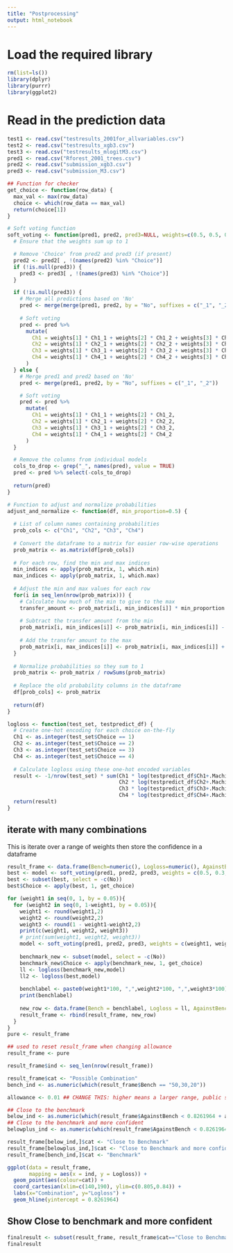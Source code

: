 ```yaml
---
title: "Postprocessing"
output: html_notebook
---
```

# Load the required library
```r
rm(list=ls())
library(dplyr)
library(purrr)
library(ggplot2)
```

# Read in the prediction data
```r
test1 <- read.csv("testresults_2001for_allvariables.csv")
test2 <- read.csv("testresults_xgb3.csv")
test3 <- read.csv("testresults_mlogitM3.csv")
pred1 <- read.csv("Rforest_2001_trees.csv")
pred2 <- read.csv("submission_xgb3.csv")
pred3 <- read.csv("submission_M3.csv")
```

```r
## Function for checker
get_choice <- function(row_data) {
  max_val <- max(row_data)
  choice <- which(row_data == max_val)
  return(choice[1])
}

# Soft voting function
soft_voting <- function(pred1, pred2, pred3=NULL, weights=c(0.5, 0.5, 0)) {
  # Ensure that the weights sum up to 1

  # Remove 'Choice' from pred2 and pred3 (if present)
  pred2 <- pred2[ , !(names(pred2) %in% "Choice")]
  if (!is.null(pred3)) {
    pred3 <- pred3[ , !(names(pred3) %in% "Choice")]
  }

  if (!is.null(pred3)) {
    # Merge all predictions based on 'No'
    pred <- merge(merge(pred1, pred2, by = "No", suffixes = c("_1", "_2")), pred3, by = "No")
    
    # Soft voting
    pred <- pred %>%
      mutate(
        Ch1 = weights[1] * Ch1_1 + weights[2] * Ch1_2 + weights[3] * Ch1,
        Ch2 = weights[1] * Ch2_1 + weights[2] * Ch2_2 + weights[3] * Ch2,
        Ch3 = weights[1] * Ch3_1 + weights[2] * Ch3_2 + weights[3] * Ch3,
        Ch4 = weights[1] * Ch4_1 + weights[2] * Ch4_2 + weights[3] * Ch4
      )
  } else {
    # Merge pred1 and pred2 based on 'No'
    pred <- merge(pred1, pred2, by = "No", suffixes = c("_1", "_2"))

    # Soft voting
    pred <- pred %>%
      mutate(
        Ch1 = weights[1] * Ch1_1 + weights[2] * Ch1_2,
        Ch2 = weights[1] * Ch2_1 + weights[2] * Ch2_2,
        Ch3 = weights[1] * Ch3_1 + weights[2] * Ch3_2,
        Ch4 = weights[1] * Ch4_1 + weights[2] * Ch4_2
      )
  }

  # Remove the columns from individual models
  cols_to_drop <- grep("_", names(pred), value = TRUE)
  pred <- pred %>% select(-cols_to_drop)
  
  return(pred)
}

# Function to adjust and normalize probabilities
adjust_and_normalize <- function(df, min_proportion=0.5) {
  
  # List of column names containing probabilities
  prob_cols <- c("Ch1", "Ch2", "Ch3", "Ch4")
  
  # Convert the dataframe to a matrix for easier row-wise operations
  prob_matrix <- as.matrix(df[prob_cols])
  
  # For each row, find the min and max indices
  min_indices <- apply(prob_matrix, 1, which.min)
  max_indices <- apply(prob_matrix, 1, which.max)
  
  # Adjust the min and max values for each row
  for(i in seq_len(nrow(prob_matrix))) {
    # Calculate how much of the min to give to the max
    transfer_amount <- prob_matrix[i, min_indices[i]] * min_proportion
    
    # Subtract the transfer amount from the min
    prob_matrix[i, min_indices[i]] <- prob_matrix[i, min_indices[i]] - transfer_amount
    
    # Add the transfer amount to the max
    prob_matrix[i, max_indices[i]] <- prob_matrix[i, max_indices[i]] + transfer_amount
  }
  
  # Normalize probabilities so they sum to 1
  prob_matrix <- prob_matrix / rowSums(prob_matrix)
  
  # Replace the old probability columns in the dataframe
  df[prob_cols] <- prob_matrix
  
  return(df)
}

logloss <- function(test_set, testpredict_df) {
  # Create one-hot encoding for each choice on-the-fly
  Ch1 <- as.integer(test_set$Choice == 1)
  Ch2 <- as.integer(test_set$Choice == 2)
  Ch3 <- as.integer(test_set$Choice == 3)
  Ch4 <- as.integer(test_set$Choice == 4)
  
  # Calculate logloss using these one-hot encoded variables
  result <- -1/nrow(test_set) * sum(Ch1 * log(testpredict_df$Ch1+.Machine$double.eps) +
                                    Ch2 * log(testpredict_df$Ch2+.Machine$double.eps) +
                                    Ch3 * log(testpredict_df$Ch3+.Machine$double.eps) +
                                    Ch4 * log(testpredict_df$Ch4+.Machine$double.eps))
  return(result)
}
```

## iterate with many combinations
This is iterate over a range of weights then store the confidence in a dataframe
```r
result_frame <- data.frame(Bench=numeric(), Logloss=numeric(), AgainstBench=numeric())
best <- model <- soft_voting(pred1, pred2, pred3, weights = c(0.5, 0.3, 0.2))
best <- subset(best, select = -c(No))
best$Choice <- apply(best, 1, get_choice)

for (weight1 in seq(0, 1, by = 0.05)){
  for (weight2 in seq(0, 1-weight1, by = 0.05)){
    weight1 <- round(weight1,2)
    weight2 <- round(weight2,2)
    weight3 <- round(1 - weight1-weight2,2)
    print(c(weight1, weight2, weight3))
    # print(sum(weight1, weight2, weight3))
    model <- soft_voting(pred1, pred2, pred3, weights = c(weight1, weight2, weight3))
    
    benchmark_new <- subset(model, select = -c(No))
    benchmark_new$Choice <- apply(benchmark_new, 1, get_choice)
    ll <- logloss(benchmark_new,model)
    ll2 <- logloss(best,model)
    
    benchlabel <- paste0(weight1*100, ",",weight2*100, ",",weight3*100)
    print(benchlabel)
    
    new_row <- data.frame(Bench = benchlabel, Logloss = ll, AgainstBench = ll2)
    result_frame <- rbind(result_frame, new_row)
  }
}
pure <- result_frame

## used to reset result_frame when changing allowance
result_frame <- pure

result_frame$ind <- seq_len(nrow(result_frame))

result_frame$cat <- "Possible Combination"
bench_ind <- as.numeric(which(result_frame$Bench == "50,30,20"))

allowance <- 0.01 ## CHANGE THIS: higher means a larger range, public score will deviate much more

## Close to the benchmark
below_ind <- as.numeric(which(result_frame$AgainstBench < 0.8261964 + allowance & result_frame$AgainstBench > 0.8261964 - allowance))
## Close to the benchmark and more confident
belowplus_ind <- as.numeric(which(result_frame$AgainstBench < 0.8261964 + allowance & result_frame$AgainstBench > 0.8261964 - allowance & result_frame$Logloss < 0.8261964))

result_frame[below_ind,]$cat <- "Close to Benchmark"
result_frame[belowplus_ind,]$cat <- "Close to Benchmark and more confident"
result_frame[bench_ind,]$cat <- "Benchmark"

ggplot(data = result_frame,
       mapping = aes(x = ind, y = Logloss)) +
  geom_point(aes(colour=cat)) +
  coord_cartesian(xlim=c(140,190), ylim=c(0.805,0.84)) +
  labs(x="Combination", y="Logloss") +
  geom_hline(yintercept = 0.8261964) 
```

## Show Close to benchmark and more confident
```r
finalresult <- subset(result_frame, result_frame$cat=="Close to Benchmark and more confident")
finalresult
```



















